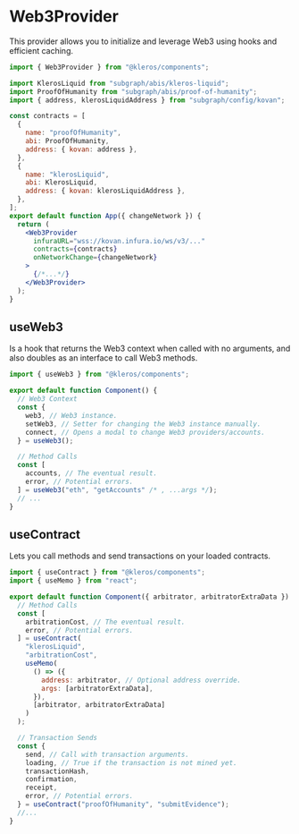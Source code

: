 

<Meta title="Providers/Web3Provider" component={Web3Provider} />

# Web3Provider

This provider allows you to initialize and leverage Web3 using hooks and efficient caching.

```jsx
import { Web3Provider } from "@kleros/components";

import KlerosLiquid from "subgraph/abis/kleros-liquid";
import ProofOfHumanity from "subgraph/abis/proof-of-humanity";
import { address, klerosLiquidAddress } from "subgraph/config/kovan";

const contracts = [
  {
    name: "proofOfHumanity",
    abi: ProofOfHumanity,
    address: { kovan: address },
  },
  {
    name: "klerosLiquid",
    abi: KlerosLiquid,
    address: { kovan: klerosLiquidAddress },
  },
];
export default function App({ changeNetwork }) {
  return (
    <Web3Provider
      infuraURL="wss://kovan.infura.io/ws/v3/..."
      contracts={contracts}
      onNetworkChange={changeNetwork}
    >
      {/*...*/}
    </Web3Provider>
  );
}
```

## useWeb3

Is a hook that returns the Web3 context when called with no arguments, and also doubles as an interface to call Web3 methods.

```jsx
import { useWeb3 } from "@kleros/components";

export default function Component() {
  // Web3 Context
  const {
    web3, // Web3 instance.
    setWeb3, // Setter for changing the Web3 instance manually.
    connect, // Opens a modal to change Web3 providers/accounts.
  } = useWeb3();

  // Method Calls
  const [
    accounts, // The eventual result.
    error, // Potential errors.
  ] = useWeb3("eth", "getAccounts" /* , ...args */);
  // ...
}
```

## useContract

Lets you call methods and send transactions on your loaded contracts.

```jsx
import { useContract } from "@kleros/components";
import { useMemo } from "react";

export default function Component({ arbitrator, arbitratorExtraData }) {
  // Method Calls
  const [
    arbitrationCost, // The eventual result.
    error, // Potential errors.
  ] = useContract(
    "klerosLiquid",
    "arbitrationCost",
    useMemo(
      () => ({
        address: arbitrator, // Optional address override.
        args: [arbitratorExtraData],
      }),
      [arbitrator, arbitratorExtraData]
    )
  );

  // Transaction Sends
  const {
    send, // Call with transaction arguments.
    loading, // True if the transaction is not mined yet.
    transactionHash,
    confirmation,
    receipt,
    error, // Potential errors.
  } = useContract("proofOfHumanity", "submitEvidence");
  //...
}
```
